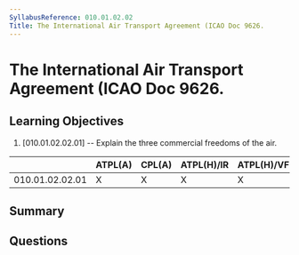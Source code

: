 ```yaml
---
SyllabusReference: 010.01.02.02
Title: The International Air Transport Agreement (ICAO Doc 9626.
---
```


# The International Air Transport Agreement (ICAO Doc 9626.

## Learning Objectives

1. [010.01.02.02.01] -- Explain the three commercial freedoms of the air.

|                 | ATPL(A) | CPL(A) | ATPL(H)/IR | ATPL(H)/VFR | CPL(H) | IR  | CBIR(A) |
| --------------- | ------- | ------ | ---------- | ----------- | ------ | --- | ------- |
| 010.01.02.02.01 | X       | X      | X          | X           | X      |     |         |

## Summary

## Questions
